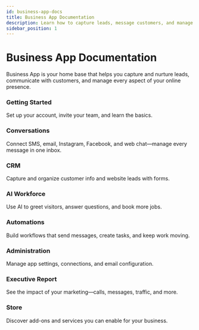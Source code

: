 ```yaml
---
id: business-app-docs
title: Business App Documentation
description: Learn how to capture leads, message customers, and manage your online presence with Business App.
sidebar_position: 1
---
```



# Business App Documentation

Business App is your home base that helps you capture and nurture leads, communicate with customers, and manage every aspect of your online presence.

<div className="row">
  <div className="col col--4">
    <Link className="card-link" to="./getting_started_with_business_app">
      <div className="card">
        <div className="card__header">
          <h3>Getting Started</h3>
        </div>
        <div className="card__body">
          <p>Set up your account, invite your team, and learn the basics.</p>
        </div>
      </div>
    </Link>
  </div>

  <div className="col col--4">
    <Link className="card-link" to="./conversations/">
      <div className="card">
        <div className="card__header">
          <h3>Conversations</h3>
        </div>
        <div className="card__body">
          <p>Connect SMS, email, Instagram, Facebook, and web chat—manage every message in one inbox.</p>
        </div>
      </div>
    </Link>
  </div>

  <div className="col col--4">
    <Link className="card-link" to="/crm">
      <div className="card">
        <div className="card__header">
          <h3>CRM</h3>
        </div>
        <div className="card__body">
          <p>Capture and organize customer info and website leads with forms.</p>
        </div>
      </div>
    </Link>
  </div>

  <div className="col col--4">
    <Link className="card-link" to="./ai/ai-workforce/ai_workforce_overview">
      <div className="card">
        <div className="card__header">
          <h3>AI Workforce</h3>
        </div>
        <div className="card__body">
          <p>Use AI to greet visitors, answer questions, and book more jobs.</p>
        </div>
      </div>
    </Link>
  </div>

  <div className="col col--4">
    <Link className="card-link" to="/automations">
      <div className="card">
        <div className="card__header">
          <h3>Automations</h3>
        </div>
        <div className="card__body">
          <p>Build workflows that send messages, create tasks, and keep work moving.</p>
        </div>
      </div>
    </Link>
  </div>

  <div className="col col--4">
    <Link className="card-link" to="./administration/">
      <div className="card">
        <div className="card__header">
          <h3>Administration</h3>
        </div>
        <div className="card__body">
          <p>Manage app settings, connections, and email configuration.</p>
        </div>
      </div>
    </Link>
  </div>

  <div className="col col--4">
    <Link className="card-link" to="./executivereport/">
      <div className="card">
        <div className="card__header">
          <h3>Executive Report</h3>
        </div>
        <div className="card__body">
          <p>See the impact of your marketing—calls, messages, traffic, and more.</p>
        </div>
      </div>
    </Link>
  </div>

  <div className="col col--4">
    <Link className="card-link" to="/store">
      <div className="card">
        <div className="card__header">
          <h3>Store</h3>
        </div>
        <div className="card__body">
          <p>Discover add-ons and services you can enable for your business.</p>
        </div>
      </div>
    </Link>
  </div>
</div>


